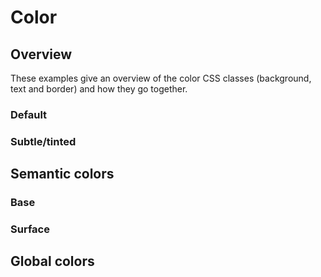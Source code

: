 
<Meta title="Styling/Color" />

# Color

## Overview

These examples give an overview of the color CSS classes (background, text and border) and how they go together.

### Default

<Canvas of={stories.OverviewDefault} />

### Subtle/tinted

<Canvas of={stories.OverviewSubtle} />

## Semantic colors

### Base

<Canvas of={stories.Base} />

### Surface

<Canvas of={stories.Surface} />

## Global colors

<Canvas of={stories.Global} />
